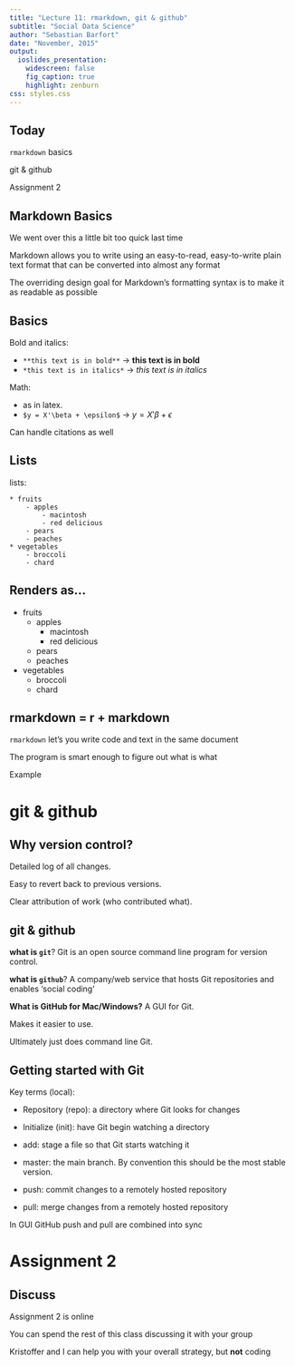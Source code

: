 ```yaml
---
title: "Lecture 11: rmarkdown, git & github"
subtitle: "Social Data Science"
author: "Sebastian Barfort"
date: "November, 2015"
output:
  ioslides_presentation:
    widescreen: false
    fig_caption: true
    highlight: zenburn
css: styles.css
---
```


## Today

`rmarkdown` basics

git & github

Assignment 2


## Markdown Basics

We went over this a little bit too quick last time

Markdown allows you to write using an easy-to-read, easy-to-write plain text format that can be converted into almost any format 

The overriding design goal for Markdown’s formatting syntax is to make it as readable as possible

## Basics

Bold and italics: 

- `**this text is in bold**` ->  **this text is in bold**
- `*this text is in italics*` -> *this text is in italics*

Math: 

- as in latex. 
- `$y = X'\beta + \epsilon$` -> $y = X'\beta + \epsilon$

Can handle citations as well

## Lists

lists: 

    * fruits
        - apples
            - macintosh
            - red delicious
        - pears 
        - peaches
    * vegetables
        - broccoli
        - chard

## Renders as...

* fruits
    - apples
        - macintosh
        - red delicious
    - pears 
    - peaches
* vegetables
    - broccoli
    - chard

## rmarkdown = r + markdown

`rmarkdown` let's you write code and text in the same document

The program is smart enough to figure out what is what 

Example

# git & github 

## Why version control?

Detailed log of all changes.

Easy to revert back to previous versions.

Clear attribution of work (who contributed what).

## git & github

**what is `git`**?
Git is an open source command line program for version control.

**what is `github`**? 
A company/web service that hosts Git repositories and enables 'social coding'

**What is GitHub for Mac/Windows?**
A GUI for Git.

Makes it easier to use.

Ultimately just does command line Git.

## Getting started with Git

Key terms (local):

- Repository (repo): a directory where Git looks for changes

- Initialize (init): have Git begin watching a directory

- add: stage a file so that Git starts watching it

- master: the main branch. By convention this should be the most stable version.

- push: commit changes to a remotely hosted repository

- pull: merge changes from a remotely hosted repository

In GUI GitHub push and pull are combined into sync

# Assignment 2

## Discuss

Assignment 2 is online 

You can spend the rest of this class discussing it with your group 

Kristoffer and I can help you with your overall strategy, but **not** coding







        